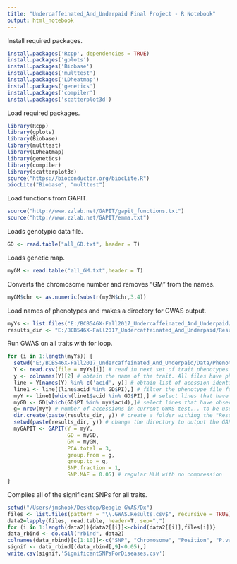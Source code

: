 ```yaml
---
title: "Undercaffeinated_And_Underpaid Final Project - R Notebook"
output: html_notebook
---
```

Install required packages.
```r
install.packages('Rcpp', dependencies = TRUE)
install.packages('gplots')
install.packages('Biobase')
install.packages('multtest')
install.packages('LDheatmap')
install.packages('genetics')
install.packages('compiler')
install.packages('scatterplot3d')
```
Load required packages.
```r
library(Rcpp)
library(gplots)
library(Biobase)
library(multtest)
library(LDheatmap)
library(genetics)
library(compiler)
library(scatterplot3d)
source("https://bioconductor.org/biocLite.R")
biocLite("Biobase", "multtest")
```
Load functions from GAPIT.
```r
source("http://www.zzlab.net/GAPIT/gapit_functions.txt")
source("http://www.zzlab.net/GAPIT/emma.txt")
```
Loads genotypic data file.
```r
GD <- read.table("all_GD.txt", header = T) 
```
Loads genetic map.
```r
myGM <- read.table("all_GM.txt",header = T)
```
Converts the chromosome number and removes "GM" from the names.
```r
myGM$chr <- as.numeric(substr(myGM$chr,3,4))
```
Load names of phenotypes and makes a directory for GWAS output.
```r
myYs <- list.files("E:/BCB546X-Fall2017_Undercaffeinated_And_Underpaid/Data/Phenotype_Data") 
results_dir <- "E:/BCB546X-Fall2017_Undercaffeinated_And_Underpaid/Results"
```
Run GWAS on all traits with for loop.
```r
for (i in 1:length(myYs)) {
  setwd("E:/BCB546X-Fall2017_Undercaffeinated_And_Underpaid/Data/Phenotype_Data/") # set directory where the phenotype files are located
  Y <- read.csv(file = myYs[i]) # read in next set of trait phenotypes
  y <- colnames(Y)[2] # obtain the name of the trait. All files have phenotypes in second column (starting from 1, not 0)
  line = Y[names(Y) %in% c('acid', y)] # obtain list of acession identifiers found in the phenotype file
  line1 <- line[(line$acid %in% GD$PI),] # filter the phenotype file for only accessions that have been genotyped (those in genotype file)
  myY <- line1[which(line1$acid %in% GD$PI),] # select lines that have been genotyped
  myGD <- GD[which(GD$PI %in% myY$acid),]# select lines that have observations available
  g= nrow(myY) # number of accessions in current GWAS test... to be used as an argument in the "GAPIT" function
  dir.create(paste(results_dir, y)) # create a folder withing the "Results" directory to store the output of the GWAS test
  setwd(paste(results_dir, y)) # change the directory to output the GAPIT results into the folder just created
  myGAPIT <- GAPIT(Y = myY, 
                   GD = myGD, 
                   GM = myGM, 
                   PCA.total = 3, 
                   group.from = g, 
                   group.to = g,
                   SNP.fraction = 1, 
                   SNP.MAF = 0.05) # regular MLM with no compression
}
```
Complies all of the significant SNPs for all traits.
```r
setwd("/Users/jmshook/Desktop/Beagle GWAS/Dx")
files <- list.files(pattern = "\\.GWAS.Results.csv$", recursive = TRUE)
data2=lapply(files, read.table, header=T, sep=",")
for (i in 1:length(data2)){data2[[i]]<-cbind(data2[[i]],files[i])}
data_rbind <- do.call("rbind", data2) 
colnames(data_rbind)[c(1:10)]<-c("SNP", "Chromosome", "Position", "P.value", "maf", "nobs", "Rsquare.of.Model.without.SNP", "Rsquare.of.Model.with.SNP", "`FDR_Adjusted_P-values`","file.name")
signif <- data_rbind[(data_rbind[,9]<0.05),]
write.csv(signif,'SignificantSNPsForDiseases.csv')
```




